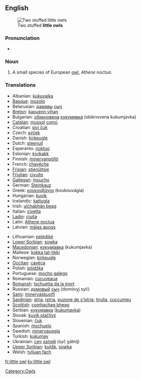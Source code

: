 {{wikipedia}}
==English==
[[Image:Kirkeugle.jpg|thumb|Two stuffed '''little owls''']]

===Pronunciation===
*{{IPA|/'lɪtəl ɑʊl/}}

===Noun===
{{en-noun|sg=[[little]] [[owl]]}}

# A small species of European [[owl]], ''Athene noctua''.

===Translations===
{{rfc-level|Translations at L3+ (AutoFormat would have corrected level of Translations)}}
{{top}}
*Albanian: [[kukuvajka]]
*[[Basque]]: [[mozolo]]
*Belarusian: [[дамавы]] [[сыч]]
*[[Breton]]: [[kaouenn vihan]]
*Bulgarian: [[обикновена]] [[кукумявка]] (obiknovena kukumjavka)
*[[Catalan]]: [[mussol]] [[comú]]
*Croatian: [[sivi čuk]]
*Czech: [[sýček]]
*Danish: [[kirkeugle]]
*Dutch: [[steenuil]] {{m}}
*Esperanto: [[noktuo]]
*Estonian: [[kivikakk]]
*Finnish: [[minervanpöllö]]
*French: [[chevêche]] {{f}}
*[[Frisian]]: [[stienûltsje]]
*[[Friulian]]: [[civuite]]
*[[Gallegan]]: [[moucho]]
*German: [[Steinkauz]] {{m}}
*Greek: [[κουκουβάγια]] (koukouvágia) {{f}}
*Hungarian: [[kuvik]]
*Icelandic: [[kattugla]]
*Irish: [[ulchabhán beag]]
*Italian: [[civetta]] {{f}}
*[[Ladin]]: [[ciuita]]
*Latin: [[Athene noctua]] {{f}}
*Latvian: [[mājas apogs]]
{{mid}}
*Lithuanian: [[pelėdikė]]
*[[Lower Sorbian]]: [[sowka]]
*[[Macedonian]]: [[кукумjавка]] (kukumjavka)
*Maltese: [[kokka tat-tikki]]
*Norwegian: [[kirkeugle]]
*[[Occitan]]: [[cavèca]]
*Polish: [[pójdźka]] {{f}}
*Portuguese: [[mocho galego]] {{m}}
*Romanian: [[cucuveaua]]
*[[Romansh]]: [[tschuetta da la mort]]
*Russian: [[домовый]] [[сыч]] (domóvyj syč) {{m}}
*[[Sami]]: [[minervaskuolfi]]
*[[Sardinian]]: [[stria]], [[istria]], [[puzone de s’istria]], [[tirulia]], [[cuccumeu]]
*[[Scottish]]: [[comhachag bheag]]
*Serbian: [[кукумавка]] ([[kukumavka]])
*Slovak: [[kuvik plačlivý]]
*Slovenian: [[čuk]]
*Spanish: [[mochuelo]] {{m}}
*Swedish: [[minervauggla]]
*Turkish: [[kukumav]]
*Ukrainian: [[сич]] [[хатній]] (syč χátnij)
*[[Upper Sorbian]]: [[kulišk]], [[sowka]]
*Welsh: [[tylluan fach]]
{{bottom}}

[[Category:Owls]]

[[fr:little owl]]
[[ky:little owl]]